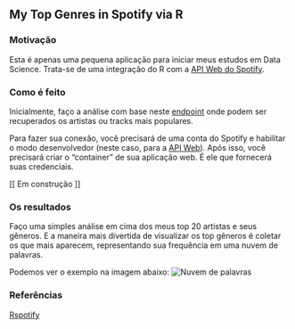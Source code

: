 <!--
---
title: "My Top Genres in Spotify via R"
output: html_document
---

```r
knitr::opts_chunk$set(echo = TRUE)
```
-->
## My Top Genres in Spotify via R

### Motivação

Esta é apenas uma pequena aplicação para iniciar meus estudos em Data Science.
Trata-se de uma integração do R com a [API Web do Spotify](https://developer.spotify.com/web-api/).

### Como é feito

Inicialmente, faço a análise com base neste [endpoint](https://developer.spotify.com/web-api/console/get-current-user-top-artists-and-tracks/) onde podem ser recuperados os artistas ou tracks mais populares.

Para fazer sua conexão, você precisará de uma conta do Spotify e habilitar o modo desenvolvedor (neste caso, para a [API Web](https://developer.spotify.com/web-api/)). Após isso, você precisará criar o "container" de sua aplicação web. É ele que fornecerá suas credenciais.

[[ Em construção ]]

### Os resultados

Faço uma simples análise em cima dos meus top 20 artistas e seus gêneros.
E a maneira mais divertida de visualizar os top gêneros é coletar os que mais aparecem, representando sua frequência em uma nuvem de palavras.

Podemos ver o exemplo na imagem abaixo:
![Nuvem de palavras](https://github.com/thiagoassantos/r-spotify-popularity/blob/master/wordcloud.png "Wordcloud - Nuvem de palavras.")

### Referências
[Rspotify](https://github.com/tiagomendesdantas/Rspotify)
